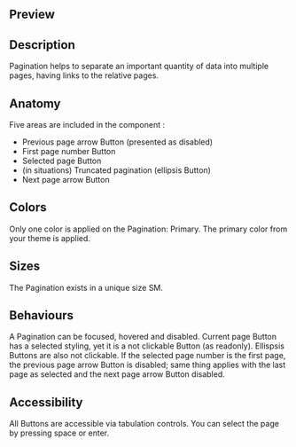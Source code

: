 ## Preview

<osds-pagination current=5 total-pages=9></osds-pagination>

## Description

Pagination helps to separate an important quantity of data into multiple pages, having links to the relative pages.

## Anatomy

Five areas are included in the component :

- Previous page arrow Button (presented as disabled)
- First page number Button
- Selected page Button
- (in situations) Truncated pagination (ellipsis Button)
- Next page arrow Button

## Colors

Only one color is applied on the Pagination: Primary.
The primary color from your theme is applied.

## Sizes

The Pagination exists in a unique size SM.

## Behaviours

A Pagination can be focused, hovered and disabled.
Current page Button has a selected styling, yet it is a not clickable Button (as readonly). Ellispsis Buttons are also not clickable.
If the selected page number is the first page, the previous page arrow Button is disabled; same thing applies with the last page as selected and the next page arrow Button disabled.

## Accessibility

All Buttons are accessible via tabulation controls.
You can select the page by pressing space or enter.
